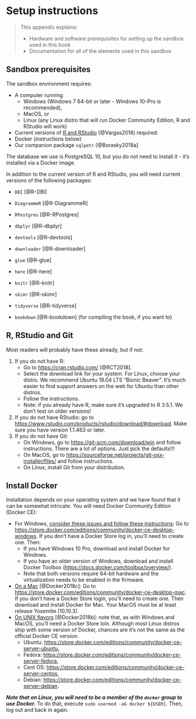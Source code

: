 # Setup instructions{#chapter_appendix-setup-instructions}

> This appendix explains:
> 
> * Hardware and software prerequisites for setting up the sandbox used in this book
> * Documentation for all of the elements used in this sandbox

## Sandbox prerequisites

The sandbox environment requires:

* A computer running 
  + Windows (Windows 7 64-bit or later - Windows 10-Pro is recommended),
  + MacOS, or
  + Linux (any Linux distro that will run Docker Community Edition, R and RStudio will work)
* Current versions of [R and RStudio](https://www.datacamp.com/community/tutorials/installing-R-windows-mac-ubuntu) [@Vargas2018) required.
* Docker (instructions below)
* Our companion package `sqlpetr` [@Borasky2018a] 

The database we use is PostgreSQL 10, but you do not need to install it - it's installed via a Docker image. 

In addition to the current version of R and RStudio, you will need current versions of the following packages:

* `DBI` [@R-DBI]
* `DiagrammeR` [@R-DiagrammeR]
* `RPostgres` [@R-RPostgres]
* `dbplyr` [@R-dbplyr]
* `devtools` [@R-devtools]
* `downloader` [@R-downloader]
* `glue` [@R-glue]
* `here` [@R-here]
* `knitr` [@R-knitr]
* `skimr` [@R-skimr]
* `tidyverse` [@R-tidyverse]

* `bookdown` [@R-bookdown] (for compiling the book, if you want to)

## R, RStudio and Git

Most readers will probably have these already, but if not:

1. If you do not have R:
    * Go to <https://cran.rstudio.com/> [@RCT2018].
    * Select the download link for your system. For Linux, choose your distro. We recommend Ubuntu 18.04 LTS "Bionic Beaver". It's much easier to find support answers on the web for Ubuntu than other distros.
    * Follow the instructions.
    * Note: if you already have R, make sure it's upgraded to R 3.5.1. We don't test on older versions!
2. If you do not have RStudio: go to <https://www.rstudio.com/products/rstudio/download/#download>. Make sure you have version 1.1.463 or later.
3. If you do not have Git:
    * On Windows, go to <https://git-scm.com/download/win> and follow instructions. There are a lot of options. Just pick the defaults!!!
    * On MacOS, go to <https://sourceforge.net/projects/git-osx-installer/files/> and follow instructions.
    * On Linux, install Git from your distribution.

## Install Docker

Installation depends on your operating system and we have found that it can be somewhat intricate.  You will need Docker Community Edition (Docker CE):

* For Windows, [consider these issues and follow these instructions](#windows-tech-details): Go to <https://store.docker.com/editions/community/docker-ce-desktop-windows>. If you don't have a Docker Store log in, you'll need to create one. Then:
    * If you have Windows 10 Pro, download and install Docker for Windows.
    * If you have an older version of Windows, download and install Docker Toolbox (<https://docs.docker.com/toolbox/overview/>).
    * Note that both versions require 64-bit hardware and the virtualization needs to be enabled in the firmware.
* [On a Mac](https://docs.docker.com/docker-for-mac/install/) [@Docker2018c]: Go to <https://store.docker.com/editions/community/docker-ce-desktop-mac>. If you don't have a Docker Store login, you'll need to create one. Then download and install Docker for Mac. Your MacOS must be at least release Yosemite (10.10.3).
* [On UNIX flavors](https://docs.docker.com/install/#supported-platforms) [@Docker2018b]: note that, as with Windows and MacOS, you'll need a Docker Store loin. Although most Linux distros ship with some version of Docker, chances are it's not the same as the official Docker CE version.
    * Ubuntu: <https://store.docker.com/editions/community/docker-ce-server-ubuntu>,
    * Fedora: <https://store.docker.com/editions/community/docker-ce-server-fedora>,
    * Cent OS: <https://store.docker.com/editions/community/docker-ce-server-centos>,
    * Debian: <https://store.docker.com/editions/community/docker-ce-server-debian>.
    
***Note that on Linux, you will need to be a member of the `docker` group to use Docker.*** To do that, execute `sudo usermod -aG docker ${USER}`. Then, log out and back in again.
